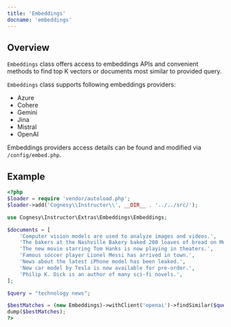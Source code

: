 ---
title: 'Embeddings'
docname: 'embeddings'
---

## Overview

`Embeddings` class offers access to embeddings APIs and convenient methods
to find top K vectors or documents most similar to provided query.

`Embeddings` class supports following embeddings providers:
 - Azure
 - Cohere
 - Gemini
 - Jina
 - Mistral
 - OpenAI

Embeddings providers access details can be found and modified via
`/config/embed.php`.


## Example

```php
<?php
$loader = require 'vendor/autoload.php';
$loader->add('Cognesy\\Instructor\\', __DIR__ . '../../src/');

use Cognesy\Instructor\Extras\Embeddings\Embeddings;

$documents = [
    'Computer vision models are used to analyze images and videos.',
    'The bakers at the Nashville Bakery baked 200 loaves of bread on Monday morning.',
    'The new movie starring Tom Hanks is now playing in theaters.',
    'Famous soccer player Lionel Messi has arrived in town.',
    'News about the latest iPhone model has been leaked.',
    'New car model by Tesla is now available for pre-order.',
    'Philip K. Dick is an author of many sci-fi novels.',
];

$query = "technology news";

$bestMatches = (new Embeddings)->withClient('openai')->findSimilar($query, $documents, 3);
dump($bestMatches);
?>
```
